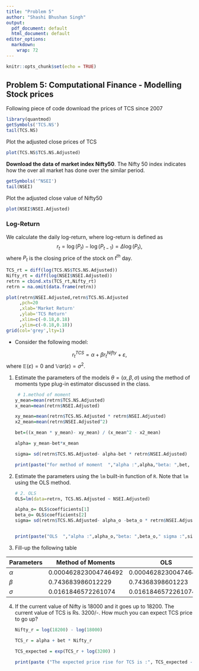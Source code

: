---
title: "Problem 5"
author: "Shashi Bhushan Singh"
output:
  pdf_document: default
  html_document: default
editor_options:
  markdown:
    wrap: 72
---

```{r setup, include=FALSE}
knitr::opts_chunk$set(echo = TRUE)
```

## Problem 5: Computational Finance - Modelling Stock prices

Following piece of code download the prices of TCS since 2007

```{r}
library(quantmod)
getSymbols('TCS.NS')
tail(TCS.NS)
```

Plot the adjusted close prices of TCS

```{r}
plot(TCS.NS$TCS.NS.Adjusted)
```

**Download the data of market index Nifty50**. The Nifty 50 index
indicates how the over all market has done over the similar period.

```{r}
getSymbols('^NSEI')
tail(NSEI)
```

Plot the adjusted close value of Nifty50

```{r}
plot(NSEI$NSEI.Adjusted)
```

### Log-Return

We calculate the daily log-return, where log-return is defined as $$
r_t=\log(P_t)-\log(P_{t-1})=\Delta \log(P_t),
$$ where $P_t$ is the closing price of the stock on $t^{th}$ day.

```{r}
TCS_rt = diff(log(TCS.NS$TCS.NS.Adjusted))
Nifty_rt = diff(log(NSEI$NSEI.Adjusted))
retrn = cbind.xts(TCS_rt,Nifty_rt) 
retrn = na.omit(data.frame(retrn))

plot(retrn$NSEI.Adjusted,retrn$TCS.NS.Adjusted
     ,pch=20
     ,xlab='Market Return'
     ,ylab='TCS Return'
     ,xlim=c(-0.18,0.18)
     ,ylim=c(-0.18,0.18))
grid(col='grey',lty=1)
```

-   Consider the following model:

$$
r_{t}^{TCS}=\alpha + \beta r_{t}^{Nifty} + \varepsilon,
$$ where $\mathbb{E}(\varepsilon)=0$ and
$\mathbb{V}ar(\varepsilon)=\sigma^2$.

1.  Estimate the parameters of the models $\theta=(\alpha,\beta,\sigma)$
    using the method of moments type plug-in estimator discussed in the
    class.

    ```{r}
     # 1.method of moment
    y_mean=mean(retrn$TCS.NS.Adjusted)
    x_mean=mean(retrn$NSEI.Adjusted)

    xy_mean=mean(retrn$TCS.NS.Adjusted * retrn$NSEI.Adjusted)
    x2_mean=mean(retrn$NSEI.Adjusted^2)

    bet=((x_mean * y_mean)- xy_mean) / (x_mean^2 - x2_mean)

    alpha= y_mean-bet*x_mean

    sigma= sd(retrn$TCS.NS.Adjusted- alpha-bet * retrn$NSEI.Adjusted)

    print(paste("for method of moment  ","alpha :",alpha,"beta: ",bet, " sigma :",sigma))
    ```

2.  Estimate the parameters using the `lm` built-in function of `R`.
    Note that `lm` using the OLS method.

    ```{r}
    # 2. OLS
    OLS=lm(data=retrn, TCS.NS.Adjusted ~ NSEI.Adjusted)

    alpha_o= OLS$coefficients[1]
    beta_o= OLS$coefficients[2]
    sigma= sd(retrn$TCS.NS.Adjusted- alpha_o -beta_o * retrn$NSEI.Adjusted)


    print(paste("OLS  ","alpha :",alpha_o,"beta: ",beta_o," sigma :",sigma))
    ```

3.  Fill-up the following table

| Parameters | Method of Moments    | OLS                  |
|------------|----------------------|----------------------|
| $\alpha$   | 0.000462823004746492 | 0.000462823004746493 |
| $\beta$    | 0.743683986012229    | 0.74368398601223     |
| $\sigma$   | 0.0161846572261074   | 0.0161846572261074   |

4.  If the current value of Nifty is 18000 and it goes up to 18200. The
    current value of TCS is Rs. 3200/-. How much you can expect TCS
    price to go up?

    ```{r}

    Nifty_r = log(18200) - log(18000)

    TCS_r = alpha + bet * Nifty_r

    TCS_expected = exp(TCS_r + log(3200) )

    print(paste ("The expected price rise for TCS is :", TCS_expected - 3200 ))
    ```
